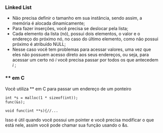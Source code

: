 






### Linked List

-   Não precisa definir o tamanho em sua instância, sendo assim, a
    memória é alocada dinamicamente;
-   Para fazer inserções, você precisa se deslocar pela lista;
-   Cada elemento da lista (nó), possui dois elementos, o valor e o
    endereço do próximo nó, no caso do último elemento, como não possui
    próximo é atribuído NULL;
-   Nesse caso você tem problemas para acessar valores, uma vez que eles
    não possuem acesso direto aos seus endereços, ou seja, para acessar
    um certo nó *i* você precisa passar por todos os que antecedem *i* ;








### \*\* em C

Você utiliza \*\* em C para passar um endereço de um ponteiro

``` {code-block-mode="2" spellcheck="false" code-block-lang="c"}
int *s = malloc(1 * sizeof(int));
func(&s);
```

``` {code-block-mode="2" spellcheck="false" code-block-lang="c"}
void func(int **s){//...
```

Isso é útil quando você possui um pointer e você precisa modificar o que
está nele, assim você pode chamar sua função usando o &s.


